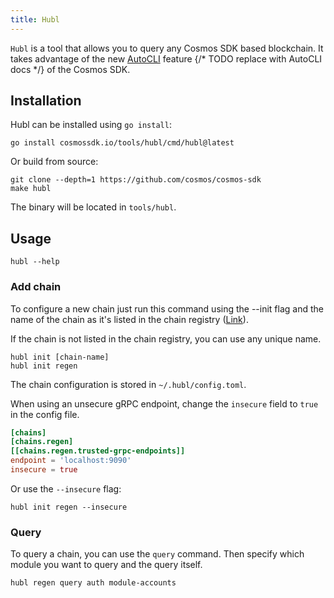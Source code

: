```yaml
---
title: Hubl
---
```


`Hubl` is a tool that allows you to query any Cosmos SDK based blockchain.
It takes advantage of the new [AutoCLI](https://pkg.go.dev/github.com/cosmos/cosmos-sdk/client/v2@v2.0.0-20220916140313-c5245716b516/cli) feature {/* TODO replace with AutoCLI docs */} of the Cosmos SDK.

## Installation

Hubl can be installed using `go install`:

```shell
go install cosmossdk.io/tools/hubl/cmd/hubl@latest
```

Or build from source:

```shell
git clone --depth=1 https://github.com/cosmos/cosmos-sdk
make hubl
```

The binary will be located in `tools/hubl`.

## Usage

```shell
hubl --help
```

### Add chain

To configure a new chain just run this command using the --init flag and the name of the chain as it's listed in the chain registry ([Link](https://github.com/cosmos/chain-registry)).

If the chain is not listed in the chain registry, you can use any unique name.

```shell
hubl init [chain-name]
hubl init regen
```

The chain configuration is stored in `~/.hubl/config.toml`.

<Tip>

When using an unsecure gRPC endpoint, change the `insecure` field to `true` in the config file.

```toml
[chains]
[chains.regen]
[[chains.regen.trusted-grpc-endpoints]]
endpoint = 'localhost:9090'
insecure = true
```

Or use the `--insecure` flag:

```shell
hubl init regen --insecure
```

</Tip>

### Query

To query a chain, you can use the `query` command.
Then specify which module you want to query and the query itself.

```shell
hubl regen query auth module-accounts
```
